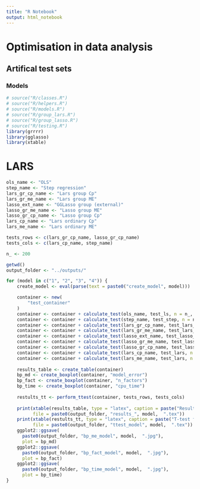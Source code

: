 ```yaml
---
title: "R Notebook"
output: html_notebook
---
```


# Optimisation in data analysis

## Artifical test sets

### Models

```r

# source("R/classes.R")
# source("R/helpers.R")
# source("R/models.R")
# source("R/group_lars.R")
# source("R/group_lasso.R")
# source("R/testing.R")
library(grrrr)
library(gglasso)
library(xtable)

```


# LARS

```r

ols_name <- "OLS"
step_name <- "Step regression"
lars_gr_cp_name <- "Lars group Cp"
lars_gr_me_name <- "Lars group ME"
lasso_ext_name <- "GGLasso group (external)"
lasso_gr_me_name <- "Lasso group ME"
lasso_gr_cp_name <- "Lasso group Cp"
lars_cp_name <- "Lars ordinary Cp"
lars_me_name <- "Lars ordinary ME"

tests_rows <- c(lars_gr_cp_name, lasso_gr_cp_name)
tests_cols <- c(lars_cp_name, step_name)

n_ <- 200

getwd()
output_folder <- "../outputs/"

for (model in c("1", "2", "3", "4")) {
    create_model <- eval(parse(text = paste0("create_model", model)))

    container <- new(
        "test_container"
    )
    container <- container + calculate_test(ols_name, test_ls, n = n_, create_model)
    container <- container + calculate_test(step_name, test_step, n = n_, create_model)
    container <- container + calculate_test(lars_gr_cp_name, test_lars_group, n = n_, create_model, result_indicator = "cp")
    container <- container + calculate_test(lars_gr_me_name, test_lars_group, n = n_, create_model, result_indicator = "me")
    container <- container + calculate_test(lasso_ext_name, test_lasso_group_library, n = n_, create_model)
    container <- container + calculate_test(lasso_gr_me_name, test_lasso_group, n = n_, create_model, result_indicator = "me")
    container <- container + calculate_test(lasso_gr_cp_name, test_lasso_group, n = n_, create_model, result_indicator = "cp")
    container <- container + calculate_test(lars_cp_name, test_lars, n = n_, create_model, result_indicator = "cp")
    container <- container + calculate_test(lars_me_name, test_lars, n = n_, create_model, result_indicator = "me")
    
    results_table <- create_table(container)
    bp_md <- create_boxplot(container, "model_error")
    bp_fact <- create_boxplot(container, "n_factors")
    bp_time <- create_boxplot(container, "cpu_time")
    
    restults_tt <- perform_ttest(container, tests_rows, tests_cols)
    
    print(xtable(results_table, type = "latex", caption = paste("Results of Model", model)),
          file = paste0(output_folder, "results_", model,  ".tex"))
    print(xtable(restults_tt, type = "latex", caption = paste("T-test for Model", model)),
          file = paste0(output_folder, "ttest_model", model,  ".tex"))
    ggplot2::ggsave(
      paste0(output_folder, "bp_me_model", model,  ".jpg"),
      plot = bp_md)
    ggplot2::ggsave(
      paste0(output_folder, "bp_fact_model", model,  ".jpg"),
      plot = bp_fact)
    ggplot2::ggsave(
      paste0(output_folder, "bp_time_model", model,  ".jpg"),
      plot = bp_time)
}

```
